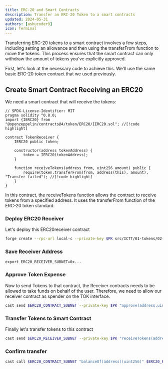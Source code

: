 ```yaml
---
title: ERC-20 and Smart Contracts
description: Transfer an ERC-20 Token to a smart contracts
updated: 2024-05-31
authors: [ashucoder9]
icon: Terminal
---
```



Transferring ERC-20 tokens to a smart contract involves a few steps, including setting an allowance and then using the transferFrom function to move the tokens. This process ensures that the smart contract can only withdraw the amount of tokens you've explicitly approved.

First, let's look at the necessary code to achieve this. We'll use the same basic ERC-20 token contract that we used previously. 

<Steps>
<Step>

## Create Smart Contract Receiving an ERC20

We need a smart contract that will receive the tokens:

```solidity 
// SPDX-License-Identifier: MIT
pragma solidity ^0.8.0;
import {IERC20} from "@openzeppelin/contracts@4/token/ERC20/IERC20.sol"; //[!code highlight]

contract TokenReceiver {
    IERC20 public token;

    constructor(address tokenAddress) {
        token = IERC20(tokenAddress);
    }

    function receiveTokens(address from, uint256 amount) public {
        require(token.transferFrom(from, address(this), amount), "Transfer failed"); //[!code highlight]
    }
}
```

In this contract, the receiveTokens function allows the contract to receive tokens from a specified address. It uses the transferFrom function of the ERC-20 token standard.

</Step>
<Step>

### Deploy ERC20 Receiver
Let's deploy this ERC20receiver contract

```bash
forge create --rpc-url local-c --private-key $PK src/ICTT/01-tokens/02-erc20-receiver.sol:TokenReceiver --constructor-args $ERC20_CONTRACT_SUBNET
```

</Step>
<Step>

### Save Receiver Address

```
export ERC20_RECEIVER_SUBNET=0x...
```

</Step>
<Step>

### Approve Token Expense

Now to send Tokens to that contract, the Receiver contracts needs to be allowed to take funds on behalf of the user. Therefore, we need to allow our receiver contract as spender on the TOK interface.

```bash
cast send $ERC20_CONTRACT_SUBNET --private-key $PK "approve(address,uint256)" $ERC20_RECEIVER_SUBNET 20ether --rpc-url myblockchain
```

</Step>
<Step>

### Transfer Tokens to Smart Contract

Finally let's transfer tokens to this contract

```bash
cast send $ERC20_RECEIVER_SUBNET --private-key $PK "receiveTokens(address,uint256)" $EWOQ 2ether --rpc-url myblockchain
```

</Step>
<Step>

### Confirm transfer

```bash
cast call $ERC20_CONTRACT_SUBNET "balanceOf(address)(uint256)" $ERC20_RECEIVER_SUBNET --rpc-url myblockchain
```

</Step>
</Steps>